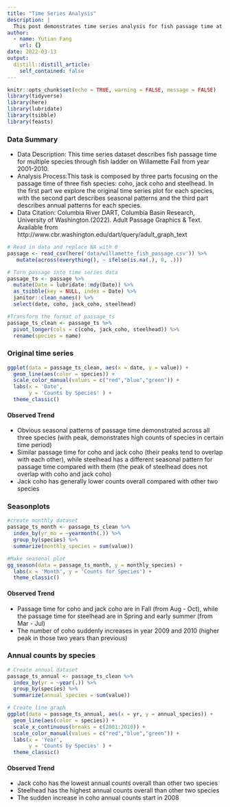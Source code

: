 ```yaml
---
title: "Time Series Analysis"
description: |
  This post demonstrates time series analysis for fish passage time at Willamette Falls from 2001 - 2010.
author:
  - name: Yutian Fang
    url: {}
date: 2022-03-13
output:
  distill::distill_article:
    self_contained: false
---
```


```r
knitr::opts_chunk$set(echo = TRUE, warning = FALSE, message = FALSE)
library(tidyverse)
library(here)
library(lubridate)
library(tsibble)
library(feasts)
```

### Data Summary

* Data Description: This time series dataset describes fish passage time for multiple species through fish ladder on Willamette Fall from year 2001-2010. 
* Analysis Process:This task is composed by three parts focusing on the passage time of three fish species: coho, jack coho and steelhead. In the first part we explore the original time series plot for each species, with the second part describes seasonal patterns and the third part describes annual patterns for each species.  
* Data Citation: Columbia River DART, Columbia Basin Research, University of Washington.(2022). Adult Passage Graphics & Text. Available from http://www.cbr.washington.edu/dart/query/adult_graph_text

```r
# Read in data and replace NA with 0
passage <- read_csv(here('data/willamette_fish_passage.csv')) %>%
   mutate(across(everything(), ~ ifelse(is.na(.), 0, .)))

# Turn passage into time series data
passage_ts <- passage %>%
  mutate(Date = lubridate::mdy(Date)) %>%
  as_tsibble(key = NULL, index = Date) %>%
  janitor::clean_names() %>%
  select(date, coho, jack_coho, steelhead)

#Transform the format of passage_ts
passage_ts_clean <- passage_ts %>%
  pivot_longer(cols = c(coho, jack_coho, steelhead)) %>%
  rename(species = name)
```

### Original time series
```r
ggplot(data = passage_ts_clean, aes(x = date, y = value)) +
  geom_line(aes(color = species)) +
  scale_color_manual(values = c("red","blue","green")) +
  labs(x = 'Date',
       y = 'Counts by Species' ) +
  theme_classic()
```

#### Observed Trend
* Obvious seasonal patterns of passage time demonstrated across all three species (with peak, demonstrates high counts of species in certain time period)
* Similar passage time for coho and jack coho (their peaks tend to overlap with each other), while steelhead has a different seasonal pattern for passage time compared with them (the peak of steelhead does not overlap with coho and jack coho)
* Jack coho has generally lower counts overall compared with other two species

### Seasonplots
```r

#create monthly dataset
passage_ts_month <- passage_ts_clean %>%
  index_by(yr_mo = ~yearmonth(.)) %>%
  group_by(species) %>%
  summarize(monthly_species = sum(value))

#Make seasonal plot
gg_season(data = passage_ts_month, y = monthly_species) +
  labs(x = 'Month', y = 'Counts for Species') +
  theme_classic()

```

#### Observed Trend
* Passage time for coho and jack coho are in Fall (from Aug - Oct), while the passage time for steelhead are in Spring and early summer (from Mar - Jul) 
* The number of coho suddenly increases in year 2009 and 2010 (higher peak in those two years than previous)

### Annual counts by species
```r

# Create annual dataset
passage_ts_annual <- passage_ts_clean %>%
  index_by(yr = ~year(.)) %>%
  group_by(species) %>%
  summarize(annual_species = sum(value))

# Create line graph
ggplot(data = passage_ts_annual, aes(x = yr, y = annual_species)) +
  geom_line(aes(color = species)) +
  scale_x_continuous(breaks = c(2001:2010)) +
  scale_color_manual(values = c("red","blue","green")) +
  labs(x = 'Year',
       y = 'Counts by Species' ) +
  theme_classic()

```

#### Observed Trend
* Jack coho has the lowest annual counts overall than other two species
* Steelhead has the highest annual counts overall than other two species
* The sudden increase in coho annual counts start in 2008
